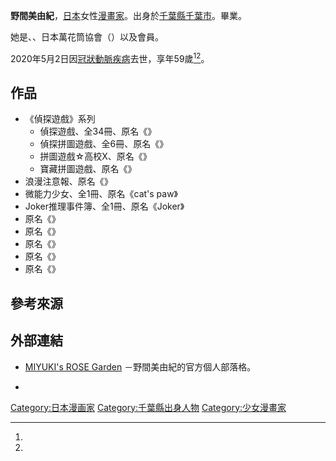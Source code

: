 {{japanese|japanese=野間 美由紀|kana=のま みゆき|romaji=Noma Miyuki}}
{{漫畫}}
'''野間美由紀'''{{BD|1960年|12月4日|2020年5月2日<ref name="haku">{{Cite web|script-title=ja:訃報 野間美由紀先生が逝去されました |url=https://www.hakusensha.co.jp/information/57613/ |website=[[白泉社|白泉社]] |date=2020-05-14|accessdate=2020-05-14|language=ja}}</ref><ref name="oricon_20200514">{{Cite news|script-title=ja:漫画家の野間美由紀さん、虚血性心疾患のため2日に死去 59歳 『パズルゲーム』シリーズ連載中|newspaper=ORICON NEWS|date=2020-05-14|url=https://www.oricon.co.jp/news/2162109/full/|agency=oricon ME|accessdate=2020-05-14|language=ja}}</ref>|catIdx=Noma Miyuki}}，[[日本|日本]]女性[[漫畫家|漫畫家]]。出身於[[千葉縣|千葉縣]][[千葉市|千葉市]]。{{link-ja|千葉縣立千葉南高等學校|千葉県立千葉南高等学校}}畢業。

她是{{tsl|ja|日本推理作家協会|日本推理作家協會}}、{{tsl|ja|本格ミステリ作家クラブ|本格推理作家俱樂部}}、日本萬花筒協會（<small>{{lang|ja|日本万華鏡協会}}</small>）以及{{tsl|ja|ホノルルクラブ|檀香山俱樂部}}會員。

2020年5月2日因[[冠狀動脈疾病|冠狀動脈疾病]]去世，享年59歲<ref name="haku" /><ref name="oricon_20200514" />。

==作品==
*《偵探遊戲》系列
** 偵探遊戲、全34冊、原名《{{lang|ja|パズルゲーム☆はいすくーる}}》
** 偵探拼圖遊戲、全6冊、原名《{{lang|ja|新・パズルゲーム☆はいすくーる}}》
** 拼圖遊戲☆高校X、原名《{{lang|ja|パズルゲーム☆はいすくーる X}}》
** 寶藏拼圖遊戲、原名《{{lang|ja|パズルゲーム☆トレジャー}}》
* 浪漫注意報、原名《{{lang|ja|アトモスフィア}}》
* 微能力少女、全1冊、原名《cat's paw》
* Joker推理事件簿、全1冊、原名《Joker》
* 原名《{{lang|ja|ジュエリーコネクション}}》
* 原名《{{lang|ja|新・ジュエリーコネクション}}》
* 原名《{{lang|ja|インテリア}}》
* 原名《{{lang|ja|嘘でかまわない}}》
* 原名《{{lang|ja|ナット・クラッカー}}》

== 參考來源 ==
{{reflist}}

== 外部連結 ==
* [http://www.studio-rose.com/ MIYUKI's ROSE Garden] {{ja icon}}－野間美由紀的官方個人部落格。
* {{Twitter|rose_m}} {{ja icon}}
{{Japanese cartoonist-stub}}
{{DEFAULTSORT:Noma Miyuki}}
[[Category:日本漫画家|Category:日本漫画家]]
[[Category:千葉縣出身人物|Category:千葉縣出身人物]]
[[Category:少女漫畫家|Category:少女漫畫家]]